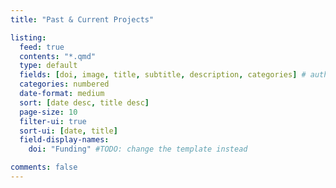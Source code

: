 ```yaml
---
title: "Past & Current Projects"

listing:
  feed: true
  contents: "*.qmd"
  type: default
  fields: [doi, image, title, subtitle, description, categories] # author
  categories: numbered
  date-format: medium
  sort: [date desc, title desc]
  page-size: 10
  filter-ui: true
  sort-ui: [date, title]
  field-display-names:
    doi: "Funding" #TODO: change the template instead

comments: false
---
```


